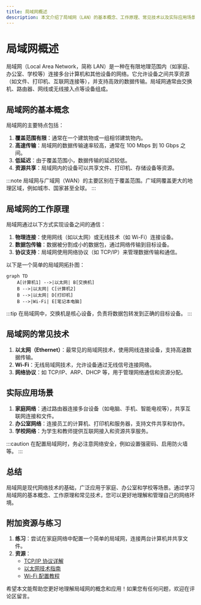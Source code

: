 ```yaml
---
title: 局域网概述
description: 本文介绍了局域网（LAN）的基本概念、工作原理、常见技术以及实际应用场景，适合初学者学习。
---
```


# 局域网概述

局域网（Local Area Network，简称 LAN）是一种在有限地理范围内（如家庭、办公室、学校等）连接多台计算机和其他设备的网络。它允许设备之间共享资源（如文件、打印机、互联网连接等），并支持高效的数据传输。局域网通常由交换机、路由器、网线或无线接入点等设备组成。

## 局域网的基本概念

局域网的主要特点包括：

1. **覆盖范围有限**：通常在一个建筑物或一组相邻建筑物内。
2. **高速传输**：局域网的数据传输速率较高，通常在 100 Mbps 到 10 Gbps 之间。
3. **低延迟**：由于覆盖范围小，数据传输的延迟较低。
4. **资源共享**：局域网内的设备可以共享文件、打印机、存储设备等资源。

:::note
局域网与广域网（WAN）的主要区别在于覆盖范围。广域网覆盖更大的地理区域，例如城市、国家甚至全球。
:::

## 局域网的工作原理

局域网通过以下方式实现设备之间的通信：

1. **物理连接**：使用网线（如以太网）或无线技术（如 Wi-Fi）连接设备。
2. **数据包传输**：数据被分割成小的数据包，通过网络传输到目标设备。
3. **协议支持**：局域网使用网络协议（如 TCP/IP）来管理数据传输和通信。

以下是一个简单的局域网拓扑图：

```mermaid
graph TD
    A[计算机1] -->|以太网| B[交换机]
    B -->|以太网| C[计算机2]
    B -->|以太网| D[打印机]
    B -->|Wi-Fi| E[笔记本电脑]
```

:::tip
在局域网中，交换机是核心设备，负责将数据包转发到正确的目标设备。
:::

## 局域网的常见技术

1. **以太网（Ethernet）**：最常见的局域网技术，使用网线连接设备，支持高速数据传输。
2. **Wi-Fi**：无线局域网技术，允许设备通过无线信号连接网络。
3. **网络协议**：如 TCP/IP、ARP、DHCP 等，用于管理网络通信和资源分配。

## 实际应用场景

1. **家庭网络**：通过路由器连接多台设备（如电脑、手机、智能电视等），共享互联网连接和文件。
2. **办公室网络**：连接员工的计算机、打印机和服务器，支持文件共享和协作。
3. **学校网络**：为学生和教师提供互联网接入和资源共享服务。

:::caution
在配置局域网时，务必注意网络安全，例如设置强密码、启用防火墙等。
:::

## 总结

局域网是现代网络技术的基础，广泛应用于家庭、办公室和学校等场景。通过学习局域网的基本概念、工作原理和常见技术，您可以更好地理解和管理自己的网络环境。

## 附加资源与练习

1. **练习**：尝试在家庭网络中配置一个简单的局域网，连接两台计算机并共享文件。
2. **资源**：
   - [TCP/IP 协议详解](https://example.com/tcp-ip)
   - [以太网技术指南](https://example.com/ethernet)
   - [Wi-Fi 配置教程](https://example.com/wifi-config)

希望本文能帮助您更好地理解局域网的概念和应用！如果您有任何问题，欢迎在评论区留言。